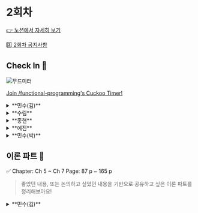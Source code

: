 
# 2회차

[👉 노션에서 자세히 보기](https://www.notion.so/minsooweb/2-6575e6aa968445c7b8221a4e19d12893?pvs=4)

[2️⃣ 2회차 공지사항](https://www.notion.so/minsooweb/2-3332714a5d564be2b201e5eb6c129b37?pvs=4)

## Check In 🚪

![무드미터](/mood-meter.jpeg)

[Join /functional-programming's Cuckoo Timer!](https://cuckoo.team/functional-programming)

<details>
  <summary>**민수(김)**</summary>
  - 희망찬
    - 디자인 시스템: seed-design(당근마켓) 연락
  - 긍정적인
    - 연차: 카페, 걷기 하니까 기분 좋아요
</details>
<details>
  <summary>**수림**</summary>
  - 긍정적인
    - 신규 프로젝트 재밌을 것 같다.
  - 집중하는
    - 신규 프로젝트 관련해서 공부가 필요할 것 같아서
      - 어떤 공부?!
      자바 → Node 마이그레이션 (Nest, nodejs)
</details>
<details>
  <summary>**종현**</summary>
  - 편안한
    - 지난 주에는 격분,,,
    작업만 하면 되는 상태
    프로세스 개선의 여지가 보여서 더 좋은 것 같다.
  - 희망찬
    - 마이스터 고등학교 연사
      - 600명 앞에서
      - 주제: 라이브러리 얘기 (개인적인 희망)
      창업 했던 경험이 있어서, 개발자로 전향하게 된 계기
      ”**시니어도, 세계 유명한 개발자도 사람이다.”**
      이메일로 초청받았었다.
      - 트위터, AWS, 고종현 let’s go
    - 후기 꼭꼭
</details>
<details>
  <summary>**예진**</summary>
  - 재미있는
    - 코드리뷰: 오랜만에 재밌어
  - 들뜬
    - 헬스 PT상담
</details>
<details>
  <summary>**민수(박)**</summary>
  - 마음이 불편한
    - 저번 주 참여를 못하구 리프레시 휴가를 다녀왔는데 바로 회사 워크샵을 가게 되었다.
    스터디에 많은 시간을 못쓰게 된 것 같아서 (일정이 꼬여서 ㅠㅠ)
  - 감사하는
    - 지금 회사에 다시 감사하게 된 마음을 갖게 되었다.
</details>

## 이론 파트 📝

<Callout>
  ✅ Chapter: Ch 5 ~ Ch 7
  Page: 87 p ~ 165 p
</Callout>

> 좋았던 내용, 또는 논의하고 싶었던 내용을 기반으로 공유하고 싶은 이론 파트를 정리해보아요!
>

<details>
  <summary>**민수(김)**</summary>
  - **좋았던 부분**
    - Ch5 더 좋은 액션 만들기
    💡 원칙: 압묵적 입력과 출력은 적을수록 좋습니다.
    의 원칙이 인상적이었다. 기존에 함수형 프로그래밍을 공부할 때는 실무에 어떻게 적용할지에 대해서 와닿지 않았다면, 책에서 원칙을 알려주고 이렇게 예제로 설명하는 부분이 너무 와닿았다.
    - Ch6 변경 가능한 데이터 구조를 가진 언어에서 불변성 유지하기
  - **논의하고 싶은 부분**
    - 테스트를 작성할 때 모든 입력의 상황을 가정하고 명세를 작성하는지?
      <details>
        <summary>자세히 보기</summary>
         ```tsx
          describe('add', () => {
            it('should return vaild value', () => {
              expect(add(2,3)).toBe(5)
              expect(add(2,-3)).toBe(-1)
              expect(add(2,0)).toBe(2)
            })
          })
          ```
          위 예시에선 양수, 음수, 0 의 케이스만 테스트하고 있습니다. 두 자릿수, 세 자릿수, Infinity 등의 경우는 테스트하고 있지 않지만 머릿속에서 어느정도 당연하게 통과할거라는 믿음이 있습니다. 이런 걸 테스트 케이스로 작성하는 게 맞을지, 아니면 이런 영역은 QA의 영역이라고 생각하시는지 궁금합니다.
      </details>
    - 함수를 계산으로 쪼갰을 때 (순수함수로 분리했을 때) 오히려 귀찮아지거나 불편했던 경험은 없으셨는지
      <details>
        <summary>자세히 보기</summary>
        책에서는 다음과 같은 장점이 있다고 합니다.
        - 재사용하기 쉽다.
        - 유지보수하기 쉽다
        - 테스트하기 쉽다.

        저도 공감하기도하고, 장점으로 뽑힌 내용들이 장기적으로 봤을 때는 맞지만 당장의 문제를 해결하기 위해 너무 많은 설계의 시간을 쓰는 건 아닐까 하는 생각이 드는 순간들이 있었던 것 같습니다.

        예를 들어, 당장 재활용될 가능성이 전혀 없는 함수를 순수함수로 분리하면서 파일과 테스트 파일이 별도로 따로 생기고 그걸 작성하는 시간이 또 드는게, 유지보수를 위해 당장의 문제를 해결하는데 병목이 생기는 건 아닐까 라는 생각이 들었습니다.

        위 사례에 적합한 예시인지 모르겠지만 최근에 제가 고민했었던 내용이 있어서 의견을 듣고 싶었습니다.

        최근에 DS를 설계하는 과정에서 compound로 조합해서 사용할 수 있게, 설계하는 방법을 적용하고 있었는데, 디자이너 분과의 논의 과정이 있었습니다.

        ```markdown
        민수:
        버튼 안에 아이콘 말고 다른 요소가 들어올 수 있는거죠?
        그럼 간격만 정의해주세요,
        안에 뭘 그릴지는 개발자가 직접 넣을 수 있도록 처리하겠습니다!
        → children 으로 받게하고 gap만 주겠다.

        디자이너:
        아이콘 말고 다른 요소가 들어올 수는 있지만,
        그럼 개발자가 임의로 디자인 시스템을 수정해서 사용할 수도 있는건데,
        그건 디자인 시스템을 활용한다는 느낌이 전혀 없다. 만약 아이콘 말고
        다른 요소가 들어올 수 있다면 그 때 말씀 드리겠지만,
        그렇게 디자인 시스템이 수정될 경우도 없을거다.
        ```

        제가 알고 있는 `사전 결정 최소화`의 원칙과는 너무 상이한 이야기였습니다.

        DS는 `사전에 결정을 최대한 많이`하고 그걸 규격화해서 시스템 안에서 사용하는 환경이라고 생각해야하는건가..? 라는 생각이 들면서 컴파운드 패턴을 덜어내야 하는건가에 대한 생각이 드는 순간이었습니다.
      </details>
    - 얕은 복사를 의도적으로 활용해본 경험이 있으신가요?
  - **실습 문제 관련 아이디어**
    - 6장에서 (p122) 읽기도 하면서 쓰기도 하는 함수를 개선하는 내용이 있다.
      - shift 외에도 이런 내장 함수가 있었나? 있다면 그것도 바꿔보거나 shift를 나만의 방식으로 개선해보자
    - 파랑님 문제중에 deepCopy 직접 구현하는 문제가 있는데 그거 꼭 풀어보자!
</details>
<details>
  <summary>**수림**</summary>
  ## 좋았던 부분

  ### 암묵적 입력과 출력은 적을수록 좋다 (p.91)

  - `암묵적 입력` : 인자가 아닌 모든 입력
  - `암묵적 출력` : 리턴값이 아닌 모든 출력, 쓰기 행위
  - `계산` : 암묵적 입력과 출력이 없는 함수
  - `다른 컴포넌트와 강하게 연결된 컴포넌트`
      - 암묵적 입력과 출력이 있는 어떤 함수
      - 다른 곳에서 사용할 수 없기 때문에 `모듈이 아님`
  - `모듈화된 컴포넌트`
      - 명시적 입력과 출력이 있는 어떤 함수
      - 명시적 입력과 출력은 모듈에 있는 커넥터와 같다

  **암묵적 입력과 출력있을 때의 어려운 점**

  - 암묵적 입력과 출력이 있는 함수는 다른 곳에 영향을 주기 때문에 조심해서 사용해야 한다.
  - 암묵적 입력과 출력이 있는 함수는 아무 때나 실행할 수 없기 때문에 테스트하기 어렵다.

  ### 계산 분류하기 (p.97, p.102)

  - 장바구니 구조 (cart에 대한 동작)
  - 제품에 대한 구조 (item에 대한 동작)
  - 비즈니스 규칙에 대한 함수
  - 유틸리티 함수

  ### 설계는 엉켜있는 코드를 푸는 것이다 (p.98)

  - 함수를 사용하면 관심사를 자연스럽게 분리할 수 있습니다
  - 함수는 인자로 넘기는 값과 그 값을 사용하는 방법을 분리합니다.

  **좋은 설계**

  - **재사용하기 쉽다**
      - 함수는 작으면 작을수록 재사용하기 쉽다
      - 하는 일도 적고 쓸 때 가정을 많이 하지 않아도 된다
  - **유지보수하기 쉽다**
      - 작은 함수는 쉽게 이해할 수 있고 유지보수하기 쉽다.
      - 코드가 작기 때문에 올바른지 아닌지 명확하게 알 수 있다
  - **테스트하기 쉽다**
      - 작은 함수는 테스트하기 좋다
      - 한 가지 일만 하기 때문에 한 가지만 테스트하면 된다.
      - 함수에 특별한 문제가 없어도 꺼낼 것이 있다면 분리하는 것이 좋다

  ### 함수의 행동을 부분적으로 나누기 (p.99)

  ```jsx
  function addItem(cart, name, price) {
    const newCart = cart.slice()      // 1. 배열을 복사
    const item = { name, price }      // 2. item 객체를 생성
    newCart.push(item)                    // 3. 복사본에 item을 추가

    return newCart                    // 4. 복사본을 반환
  }
  ```

  ### 비즈니스 규칙과 장바구니 기능의 차이점 (p.103)

  - **비즈니스 규칙**
      - 서비스에서 운영하는 특별한 규칙
      - 서비스가 달라지면 달라질 수 있음
  - **장바구니 기능**
      - 대부분의 전자상거래 서비스에서 사용하는 일반적인 개념
      - 동작방식이 서비스와 별개로 모두 비슷

  ### 동작을 읽기, 쓰기 또는 둘 다로 분류하기 (p.111)

  - 읽기
      - 데이터를 바꾸지 않고 정보를 가져온다
      - 데이터를 바꾸지 않는다
  - 쓰기
      - 데이터를 바꾼다

  ### 카피-온-라이트 원칙과 세 단계 (p.112)

  `불변성 법칙 == 카피-온-라이트`

  **카피-온-라이트 규칙**
  (아래의 불변성을 유지하면서 값을 바꿀 수 있는 세 단계를 구현하면 카피-온-라이트로 동작)

  1. 복사본 만들기
  2. 복사본 변경하기
  3. 복사본 리턴하기

  ### 카피-온-라이트 함수는 읽기이다 (p.112)

  데이터를 바꾸지 않았고 정보를 리턴했기 때문에 읽기이다. (쓰기를 읽기로 바꿈)

  ### 불변 데이터 구조를 읽는 것은 계산입니다 (p.131)

  - **액션**
      - 변경 가능한 데이터를 읽는 것
  - **계산**
      - 불변 데이터 구조를 읽는 것
  - **쓰기**
      - 데이터를 변경 가능한 구조로 만듦
      - 어떤 데이터에 쓰기가 없다면 생성 이후 바뀌지 않으므로 변경 불가능한 데이터 (불변 데이터)
      - 쓰기 → 읽기로 바꾸면 코드에 계산이 많아진다

  ### 얕은 복사와 구조적 공유 (p.133)

  - **얕은 복사**
      - 데이터 구조의 최상위 단계만 복사하는 것
  - **구조적 공유**
      - 두 중첩된 데이터 구조에서 안쪽 데이터가 같은 데이터를 참조
      - 데이터가 바뀌지 않는 불변 데이터 구조라면 구조적 공유는 안전하다
      - 구조적 공유는 메모리를 적게 사용하고 모든 것을 복사하는 것보다 빠름

  ### 방어적 복사는 원본이 바뀌는 것을 막아줍니다 (p.150)

  - `안전지대 안으로 들어온 데이터` : 깊은 복사본을 만들고 원본은 버림
  - `안전지대 밖으로 나가는 데이터` : 깊은 복사본을 만들어 내보냄

  ### 방어적 복사 (p.151)

  - **정의 및 특징**
      - 데이터를 변경할 수도 있는 코드와 불변성 코드 사이에 데이터를 주고받기 위한 원칙
      - 데이터가 바뀌는 것을 완벽히 막아 불변성을 지킬 수 있다
      - 원본이 바뀌지 않도록 막아주어 방어적이라고 한다
  - **목적**
      - 안전지대에 불변성을 유지하고 바뀔 수도 있는 데이터가 안전지대로 들어오지 못하도록 하는 것
  - **동작 방식**
      - 들어오고 나가는 데이터의 복사본을 만드는 방식으로 동작

  ### 방어적 복사 규칙 (p.152)

  > `깊은 복사` : 위에서 아래로 모든 계층에 있는 중첩된 데이터 구조를 복사
  >
  - **데이터가 안전한 코드에서 나갈 때 복사하기**
      1. 불변성 데이터를 위한 깊은 복사본을 생성
      2. 신뢰할 수 없는 코드로 복사본을 전달
  - **안전한 코드로 데이터가 들어올 때 복사하기**
      1. 변경될 수도 있는 데이터가 들어오면 바로 깊은 복사본을 생성하여 안전한 코드로 전달
      2. 복사본을 안전한 코드에서 사용

  ### 비공유 아키텍처 (p.156)

  모듈이 서로 통신하기 위해 방어적 복사를 구현한 아키텍처

  - 모듈이 어떤 데이터의 참조도 공유하고 있지 않음

  ### 카피-온-라이트 vs 방어적 복사 (p.158)

  |  | 카피-온-라이트 | 방어적 복사 |
  | --- | --- | --- |
  | 언제 쓰나요? | 통제할 수 있는 데이터를 바꿀 때 사용 | 신뢰할 수 없는 코드와 데이터를 주고받아야할 때 사용 |
  | 어디서 쓰나요? | 안전지대 어디서나 사용 가능 | 안전지대의 경계에서 데이터가 오고 갈 때 사용 |
  | 복사 방식 | 얕은 복사 | 깊은 복사 |
  | 규칙 | 1. 바꿀 데이터의 얕은 복사본을 생성
  2. 복사본을 변경
  3. 복사본을 반환 | 1. 안전지대로 들어오는 데이터에 깊은 복사를 생성
  2. 안전지대에서 나가는 데이터에 깊은 복사를 생성  |

  ## 논의하고 싶은 부분

  - 본인이 **코드 스멜**을 느끼는 순간 (p.88)

      ```markdown
      중복이 항상 나쁜 것은 아니지만 코드에서 나는 냄새입니다.
      코드의 냄새는 나중에 문제가 될 수 있습니다.

      코드의 냄새는 더 큰 문제를 미리 알려줍니다.
      ```

  - 함수의 동작을 바꿨기 때문에 엄밀히 말하면 리팩터링이라고 할 수 없습니다. (p.89)

      ```jsx
      // AS-IS
      const getsFreeShipping = (total, itemPrice) => {
        return itemPrice + total >= 20
      }

      // TO-BE
      const getsFreeShipping = (cart) => {
        return calcTotal(cart) >= 20
      }
      ```

      - 그렇다면 피처인가? 어떻게 말할 수 있을까?
  - 실습 문제 관련 아이디어
      - 이번장은 책에 나온 실습 문제들이 많아서 풀어보는 것도 좋을 것 같습니다!
</details>
<details>
  <summary>**종현**</summary>
  - **논의하고 싶은 부분**
    - 압묵적 입력과 출력은 적을수록 좋습니다.
    - hook은 암묵적 입력일까?
        - useContext
          <details>
            <summary>논의 내용</summary>
          - useContext를 사용하는 건 압묵적 입력일 것 같다. 에러를 던지는 게 맞을까?
            - 민수: 에러를 던지는 게 맞다고 생각하긴 하지만, react에서 제공하는 예외처리가 defaultValue로 제공하는 것 같다.
            - 수림: 보는 관점에 따라 다른 것 같기는 하다. hook은 내부 구현체가 있는 안전지대 안의 데이터를 안전하게 수정할 수 있게끔 해줄 수 있는 방어적 복사가 아닐까?
            - 민수(박): hook이 해줄려는 목적 자체가 상태를 관리하는 것이기 때문에 압묵적 입력과 출력이 좋다는 경우는 또 아니지 않을까
          </details>
        - useSelector
          ```tsx
          const Foo = () => {
            const todo = useSelector((store)=> store.todos));
            const [state, setState] = useState();
          }
          ```
        - 불변성을 지키기 위해 불변성을 유지해야하는 부분은 타입스크립트에서는 먼저 readonly를 사용하자?
          ```tsx
          const theme = {
            colors: {
              red: ...
            }
          } as const
          ```
</details>
<details>
  <summary>**예진**</summary>
  - **좋았던 부분**
    - 5장: item에 대한 부분도 따로 함수로 분리하는 리팩토링 방식이 인상 깊었다. 이렇게 하면, 나중에 item의 데이터구조가 바뀌더라도, item 영역만 신경쓸 수 있다는 점이 좋은 것 같다.
    - 7장: 방어적 복사를 하려면, 함수에 들어오기 전후에 데이터를 깊은 복사를 해야 한다 한다. 왜 데이터를 바깥으로 내보내야할 때에도 깊은 복사를 해야할까 하는 의문이 들었다. 생각해보니, 안전지대 바깥은 언제 어디서 어떻게 데이터가 변경될지 모르기에, 데이터를 깊은 복사 해줘야 함을 이해할 수 있었다.
  - **논의하고 싶은 부분**
    - dropFirst, dropLast는 사실 shift, pop을 한 번 더 감싼 형태이다. 이런 식으로 JS에서 제공하는 기본적인 유틸까지 한 번 더 감싼 형태를 현업에서 적용하고 있는지? 적용하고 싶은지? 한다면, 어떻게 팀원들을 설득할 것 같은지?
      <details>
        <summary>논의한 내용</summary>
        - 수림: Math.floor 같은 숫자 관련 기본 메서드를 랩핑해서 사용하는 건 이해가 가지만 Array 관련한 부분을 추가로 랩핑하는 건 좀 취향차이?라고 생각이 든다.
        - 민수(박): 가독성의 영역인 것 같다. 읽기와 쓰기를 같이 하는 함수는 사용하는 측에서는 자유도가 높아지지만, 제한하면 더 가독성이 더 높아진다.
        - 민수(김): 한 번 더 함수로 감싸서 추상화하면, 더 가독성이 좋아진다고 생각. 한 번은 설득할 것 같다. 증명은 못하겠지만…! 가독성이 더 좋아진다고 의견을 어필할 것 같다. 팀원들이 ~~하면 ok 하고 맞춰갈 것 같다. 나에게만 DX이기에, 다른 분들의 의견을 고려할 듯하다. 강한 어필은 ㄴㄴ.
        - 종현: 팀원이 강하게 주장해줬으면 하다. 왜 좋다고 생각하시는지 의견이 궁금하다.

        ```tsx
        // As-is
        type ClassNameValue = string | null | undefined | 0 | false;
        export const classNames = (classes: ClassNameValue[] | ClassNameValue) => {
          if (Array.isArray(classes)) {
            return classes.filter(Boolean).join(' ');
          } else {
            return classes || '';
          }
        };

        // To-be
        const isArray = v => Array.isArray(v)
        const getTruthy = (arr) => arr.filter(Boolean);

        export const classNames = (classes: ClassNameValue[] | ClassNameValue) => {
          if (isArray(classes)) {
            return getTruthy(classes).join(' ');
          } else {
            return classes || '';
          }
        };
        ```
      </details>
    - 읽기 함수와 쓰기 함수를 분리하는 편이신지? 분리하신다면, 보통 어떤 네이밍 컨벤션을 쓰시는지?
      <details>
        <summary>논의한 내용</summary>
        - 예진: 우리는 보통 get을 붙였다. `getFirst` vs `first`
        - 수림: get/set 을 prefix
        - 민수: getTodo vs todo
        - 할일 가져오기 vs 할일
      </details>
</details>
<details>
  <summary>**민수(박)**</summary>
  - **좋았던 부분**
    - 압묵적 입력과 출력은 적을수록 좋습니다. (p.91)
        - 개발할때 항상 인지하고 신경쓰기에 좀 소홀해지는 경우가 있었던 것 같은데, 다시 한번 생각해볼 수 있어서 새삼 좋았다.
    - 쓰면서 읽기도 하는 함수인 shift 함수를 분리하는 예제 (p.123)
        - shift 함수를 코테할때 많이 썼었던 기억이 있는데, 당시에는 읽기와 쓰기 동작을 구분해볼 생각은 못해봤었던 것 같다. 근데, 가독성이 깔끔해지는 것을 보고 새삼 놀랐다.
  - **논의하고 싶은 부분**
    - 다들 얕은 복사 많이 사용하시나요?
        - 저 같은 경우에는 레퍼런스 참조로 인해 사이드 이펙트가 발생하는 경우처럼 의도적으로 깊은 복사를 해야하는 경우가 아니라면(읽기만 하는 경우) 비용을 생각해서 얕은 복사를 사용하기도 하는 것 같습니다.
        근데 책을 읽다보니 문득, 결국 이후에 사이드 이팩트를 발생시킬 가능성을 코드에 두고 가는게 아닌가 하는 생각이 들어서 어떤 기준을 가져야 할 지 고민되는 지점인 것 같네요.
        <details>
          <summary>논의한 내용</summary>
          - 민수(박): 지금은 읽기만 해서 얕은 복사가 문제가 없지만,
          나중에 수정할 때 쓰기를 하게 되면 원본이 훼손이 되기 때문에 사이드 이펙트가 발생할 수도 있겠다.
          - 종현: 사용하지 않긴한다. 애초에 map이나 filter와 같이 사본으로 만들어주는 메소드를 사용하는 편이다.
          - 민수(김): 성능 차이가 크게 나는 게 아니라면, 원본을 그냥 읽어도 되지 않을까?
          - 민수(박): 원본을 수정하지 않는 선에서 할 수 있는 것들에서 깊은 복사를 하지 않는 것 같다.
        </details>
    - 유의미한 성능차이
        - 컴퓨터가 성능이 좋고, 브라우저가 너무 좋으니 그런 걸 고려 안 해도 된다는 입장이 있다.
        - 그치만 고려를 아예 안 하는 건 싫다.
        <details>
          <summary>논의한 내용</summary>
          Ex. CSS-in-JS
            - 수림: 온보딩할 때 멘토님이 해주셨던 얘기가 있다. 근본에 대해서 가르침을 받으면서 공부했었다보니, 소프트웨어를 사용하는 사람 입장에서 관습이자 체화 되어있는 게 더 좋지 않나? 라고 생각한다.
            - 예진
              - 최근에 컴파일러를 공부했었다.(v8)
              - 이렇게 좋은 컴파일러가 있는데, 성능을 최적화하게 하기 위해 가독성을 놓치는 건..?
              - lighthouse 가 경고하면 다시 한 번 생각해볼 것 같다.
        </details>
  - 실습 문제 관련 아이디어
</details>

## 실습 💻

### 문제집 만들기

- 아이디어 스토밍 다시 보기

    ![아이디어 스토밍](/screenshot/week2-slack-00.png)


> 실습 문제는 최대한 상세하게 적어주세요!
>

<details>
  <summary>실습 문제 예시</summary>
  >     Q. 아래 코드를 액션, 계산, 데이터로 분리하면서 리팩터링 하는 것과 함께 아래 코드에 대한 테스트 코드를 작성해주세요!
    ```jsx
    // AS-IS
    // app.ts
    function convertToConditionalUpperCase(words: string[]): string[] {
      let capitalized =
      for (let i = 0; i < words.length; i++) {
        if (words[i].length > 5) {
          capitalized.push(words[i].toUpperCase());
        } else {
          capitalized.push(words[i].toLowerCase());
        }

      return capitalized;

    // TO-BE
    // app.ts
    // app.test.ts
    ```
</details>

<details>
  <summary>민수(김)</summary>
  문제 1

  ```markdown
    JS에서 배열의 내장 함수에는 splice가 있다.
    splice를 압묵적 출력을 제거하고 명시적 출력을 활용한 순수함수로 바꿔보자
  ```
</details>

<details>
  <summary>수림</summary>
  - Q. 아래의 코드는 책에서 소개된 등급에 맞게 쿠폰을 이메일로 보내는 요구사항을 구현한 코드입니다. 본인만의 방식으로 리팩터링 해주세요!
    - 어떤 부분을 리팩터링의 기준으로 삼았는지 PR에 작성하기
      - Ex. 데이터, 계산, 액션
    - 코드

      ```jsx
      const subscriber = {
        email: "sam@pmail.com",
        rec_count: 16
      };

      const rank1 = "best";
      const rank2 = "good";

      function subCouponRank(subscriber) {
        if(subscriber.rec_count >= 10)
          return "best";
        else
          return "good";
      }

      const coupon = {
        code: "10PERCENT",
        rank: "bad"
      };

      function selectCouponsByRank(coupons, rank) {
        const ret = [];
        for(let c = 0; c < coupons.length; c++) {
          const coupon = coupons[c];
          if(coupon.rank === rank)
            ret.push(coupon.code);
        }
        return ret;
      }

      const message = {
        from: "newsletter@coupondog.co",
        to: "sam@pmail.com",
        subject: "Your weekly coupons inside",
        body: "Here are your coupons ..."
      };

      function emailForSubscriber(subscriber, goods, bests) {
        const rank = subCouponRank(subscriber);
        if(rank === "best")
          return {
            from: "newsletter@coupondog.co",
            to: subscriber.email,
            subject: "Your best weekly coupons inside",
            body: "Here are the best coupons: " + bests.join(", ")
          };
        else // rank === "good"
          return {
            from: "newsletter@coupondog.co",
            to: subscriber.email,
            subject: "Your good weekly coupons inside",
            body: "Here are the good coupons: " + goods.join(", ")
          };
      }

      function emailsForSubscribers(subscribers, goods, bests) {
        const emails = [];
        for(let s = 0; s < subscribers.length; s++) {
          const subscriber = subscribers[s];
          const email = emailForSubscriber(subscriber, goods, bests);
          emails.push(email);
        }
        return emails;
      }

      function sendIssue() {
        const coupons     = fetchCouponsFromDB();
        const goodCoupons = selectCouponsByRank(coupons, "good");
        const bestCoupons = selectCouponsByRank(coupons, "best");
        const subscribers = fetchSubscribersFromDB();
        const emails = emailsForSubscribers(subscribers, goodCoupons, bestCoupons);
        for(let e = 0; e < emails.length; e++) {
          const email = emails[e];
          emailSystem.send(email);
        }
      }
      ```
</details>
<details>
  <summary>예진</summary>
URL의 쿼리스트링 관련 유틸 함수를 `계산` 을 최대한 이용하여 만들기

1. `parse` 함수: url의 쿼리 스트링을 객체로 변환해주는 함수

    ```jsx
    // test case 1
    parse('foo=bar&abc=xyz&abc=123')
    // {
    //   foo: 'bar',
    //   abc: ['xyz', '123']
    // }

    // test case 2
    parse('?foo=bar&bar=baz')
    // { foo: bar, bar: baz }
    ```

2. `stringify` 함수: 객체를 URL 쿼리스트링으로 변환해주는 함수
    1. 빈 객체가 주어지면, 빈 스트링 반환
    2. key-value 쌍이 있으면, 앞에 `?` 추가
    3. value가 falsy한 것도 포함

    ```jsx
    // test case 1
    stringify({ foo: 'bar', baz: ['qux', 'quux'], corge: '' });
    // '?foo=bar&baz=qux&baz=quux&corge='

    // test case 2
    stringify({ a: 1, b: 2, c: '가나다' });
    // '?a=1&b=2&c=%EA%B0%80%EB%82%98%EB%8B%A4'
    ```

3. `addQuery` 함수: 현재 URL에 쿼리 추가하는 함수
    - 해쉬가 있다면, 유지해야 함
    - 기존 쿼리가 있다면, 유지해야 함
    - 기존 쿼리와 추가하려는 쿼리의 key가 동일하다면, 기존 쿼리가 대체됨

    ```jsx
    // test case 1
    addQuery('https://www.linkedin.com/', 'key', 'value')
    // https://www.linkedin.com/?key=value

    // test case 2: 기존 URL에 이미 쿼리가 있는 경우
    addQuery('https://www.linkedin.com/?name=elon', 'key', 'value')
    // https://www.linkedin.com/?name=elon&key=value

    // test case 3: 기존 URL에 hash가 있는 경우
    addQuery('https://www.linkedin.com/?name=elon#top', 'key', 'value')
    // https://www.linkedin.com/?name=elon&key=value#top

    // test case 4: 기존 쿼리와 추가하려는 쿼리의 key가 동일한 경우
    addQuery('https://www.linkedin.com/?name=elon#top', 'name', 'musk')
    // https://www.linkedin.com/?name=musk#top
    ```

4. `deleteQuery` 함수: 현재 URL에서 주어진 key에 해당하는 모든 값을 제거

    ```jsx
    deleteQuery('https://example.com?foo=1&bar=2&foo=3', 'foo')
    // 'https://example.com/?bar=2'

    deleteQuery('https://example.com?foo=1', 'foo')
    // 'https://example.com/'

    deleteQuery('https://example.com?foo=1#top', 'foo')
    // 'https://example.com/#top'
    ```

- 참고
    - https://github.com/sindresorhus/query-string
    - https://slash.page/libraries/common/utils/src/querystring.i18n/
    - [https://www.linkedin.com/pulse/how-migrate-from-querystring-urlsearchparams-nodejs-vladimír-gorej/](https://www.linkedin.com/pulse/how-migrate-from-querystring-urlsearchparams-nodejs-vladim%C3%ADr-gorej/)
    - https://developer.mozilla.org/ko/docs/Web/API/URLSearchParams
</details>

### 실습 풀이 및 리뷰간 논의하고 싶었던 내용

> 실습 문제에 대한 질문과 리뷰를 받으면서 스터디원 분들과 논의하고 싶었던 내용이 있다면 공유해주세요!
>

### 실습 문제 아이디어 스토밍

지난 주는 어떤 아이디어를 기반으로 문제를 만들었을까?

- 슬랙 스레드 스크린샷
  ![스레드](/screenshot/week2-slack-01.png)

- **2회차 아이디어 스토밍**
  - `민수`
    - 6장에서 (p122) 읽기도 하면서 쓰기도 하는 함수를 개선하는 내용이 있다. shift 외에도 이런 내장 함수가 있었나? 있다면 그것도 바꿔보거나 shift를 나만의 방식으로 개선해보자
    - 파랑님 문제중에 deepCopy 직접 구현하는 문제가 있는데 그거 꼭 풀어보자!
  - `수림`
    - 이번에는 책에 나온 실습 문제 풀어봐도 좋겠다.
  - `종현`
    - 람다와 같은 함수형 도구들이 있다.
    - 하나도 제대로 사용해본 적이 없다.
      → 제대로 사용해보자 (람다든, 뭐든 함수형 도구!)
  - `예진`
    - 얼랭과 엘릭서에서 방어적 복사를 어떻게 구현하였는지 살펴보기.


## Check out 🚪

- 민수(김)
  - 뿌듯했다. 시간 안에 끝냈다!
- 수림
  - 오늘도 넘 재밌었다!!
  - 좋았던 부분은 비슷한 내용이 많아서 (내 시간에) 논의하고 싶은 부분에 대한 이야기를 길게 해도 괜찮을 것 같다는 생각이 든다!
  - 논의하고 싶은 부분에서 인사이트를 많이 얻은 것 같다
- 종현
  - 코테를 잘 볼 수 있을 거 같다
- 예진
  - 대립적인 이야기를 하는 걸 좋아한다. 오늘 많이 나와서 좋았다!
- 민수(박)
  - 책을 읽고 참여하는 건 처음 참여했는데
  - 비순수함수 → 액션
  - 방어적 복사, 암묵적 입력 과 같이 책이 표현하는 방식들이 좋았던 것 같다.
  - 같이 그런 내용들을 기반으로 얘기하니까 좋았다

[[2주차] 쏙쏙쑥쑥 스터디 만족도 조사](https://forms.gle/f8EP6Tm3qc3UrNiQ8)

이번 설문조사는 항목이 추가되었습니다! ㅠㅠ 더 나은 스터디 진행을 위해 질문 드리는 내용이니, 작성 한 번씩 부탁드립니다..!

## ♣ CA

[2 회차 CA notion에서 확인하기](https://www.notion.so/2-CA-4533847171f14726883f35ded31018aa?pvs=21)